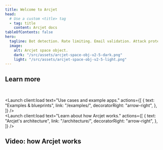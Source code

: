 ```yaml
---
title: Welcome to Arcjet
head:
  # Use a custom <title> tag
  - tag: title
    content: Arcjet docs
tableOfContents: false
hero:
  tagline: Bot detection. Rate limiting. Email validation. Attack protection. Data redaction. A developer-first approach to security.
  image:
    alt: Arcjet space object.
    dark: "/src/assets/arcjet-space-obj-v2-5-dark.png"
    light: "/src/assets/arcjet-space-obj-v2-5-light.png"
---
```



<FrameworkLinks
  title="Get started"
  path="/get-started"
  alwaysShow
  client:load
/>

## Learn more

<br />

<Launch
  client:load
  text="Use cases and example apps."
  actions={[
    {
      text: "Examples & blueprints",
      link: "/examples/",
      decoratorRight: "arrow-right",
    },
  ]}
/>
<br />
<Launch
  client:load
  text="Learn about how Arcjet works."
  actions={[
    {
      text: "Arcjet's architecture",
      link: "/architecture/",
      decoratorRight: "arrow-right",
    },
  ]}
/>

## Video: how Arcjet works

<YouTube id="NDI68Dcp4Gg" />
